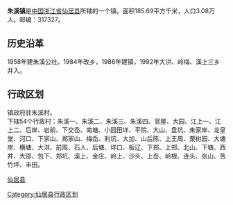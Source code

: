 {{中国乡级行政区
| 行政区全称 = 朱溪镇
| 景观照片文件名 = 
| 景观照片描述 = 
| 汉语拼音 = 
| 通用拼音 = 
| 注音符號 = 
| 上级行政区 = [[浙江省|浙江省]][[仙居县|仙居县]]
| 行政区类别 = [[镇|镇]]
| 行政区划代码 = 
| 地理坐标 = {{coord|28.443|N|120.321|E|display=inline,title|scale:80000_region:CN}}
| 总面积 = 185.69[[平方公里|平方公里]]
| 户籍人口 = 3.08万人
| 户籍人口年份 = 04
| 常住人口 = 
| 人口密度 = 
| 常住人口年份 = 
| 领导人职务1 =
| 领导人姓名1 =
| 领导人职务2 = 
| 领导人姓名2 = 
| 行政区划 = 55个[[村委会|村委会]]
| 官方网站 =
| 政府驻地 =朱溪村
| 邮政编码 = 317327
| 毗邻行政区 = 
| 位置图文件名 = 
| 位置图描述 = 
}}

'''朱溪镇'''是[[中国|中国]][[浙江省|浙江省]][[仙居县|仙居县]]所辖的一个镇。面积185.69平方千米，人口3.08万人。邮编：317327。 
== 历史沿革 ==
1958年建朱溪公社，1984年改乡，1986年建镇，1992年大洪、岭梅、溪上三乡并入。
== 行政区划 ==
镇政府驻朱溪村。<br />
下辖54个行政村：朱溪一、朱溪二、朱溪三、朱溪四、官屋、大园、江上一、江上二、后岸、岩前、下交岙、南塘、小园田垟、平院、大山、盘坑、朱家岸、龙皇堂、河口、下家山、郑家山、梅岙、利坑、大加、山后陈、上王周、栗树园、大塘岸、横塘、大洪、前周、石人、后塘、垟口、板辽、下郑、上郑、北山、下塘、西井、大邵、包下、郑坑、溪上、金庄、岭上、沙头、上岙、岭根、连头、张山、苦竹坪、丰田。


{{仙居县行政区划}}
[[Category:仙居县行政区划|Category:仙居县行政区划]]
[[category:台州市乡镇|仙居县]]